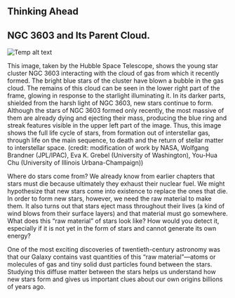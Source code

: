 ## Thinking Ahead
## NGC 3603 and Its Parent Cloud.
![Temp alt text](__MEDIA_URL__OSC_Astro_20_00_NCGCluster.jpg)<p>This image, taken by the Hubble Space Telescope, shows the young star cluster NGC 3603 interacting with the cloud of gas from which it recently formed. The bright blue stars of the cluster have blown a bubble in the gas cloud. The remains of this cloud can be seen in the lower right part of the frame, glowing in response to the starlight illuminating it. In its darker parts, shielded from the harsh light of NGC 3603, new stars continue to form. Although the stars of NGC 3603 formed only recently, the most massive of them are already dying and ejecting their mass, producing the blue ring and streak features visible in the upper left part of the image. Thus, this image shows the full life cycle of stars, from formation out of interstellar gas, through life on the main sequence, to death and the return of stellar matter to interstellar space. (credit: modification of work by NASA, Wolfgang Brandner (JPL/IPAC), Eva K. Grebel (University of Washington), You-Hua Chu (University of Illinois Urbana-Champaign))</p>
Where do stars come from? We already know from earlier chapters that stars must die because ultimately they exhaust their nuclear fuel. We might hypothesize that new stars come into existence to replace the ones that die. In order to form new stars, however, we need the raw material to make them. It also turns out that stars eject mass throughout their lives (a kind of wind blows from their surface layers) and that material must go somewhere. What does this “raw material” of stars look like? How would you detect it, especially if it is not yet in the form of stars and cannot generate its own energy?

One of the most exciting discoveries of twentieth-century astronomy was that our Galaxy contains vast quantities of this “raw material”—atoms or molecules of gas and tiny solid dust particles found between the stars. Studying this diffuse matter between the stars helps us understand how new stars form and gives us important clues about our own origins billions of years ago.

